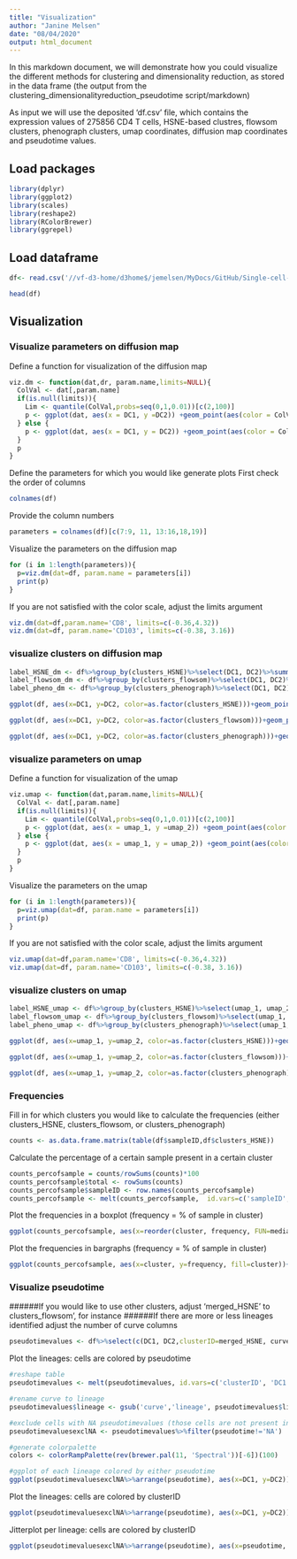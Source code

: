 ```yaml
---
title: "Visualization"
author: "Janine Melsen"
date: "08/04/2020"
output: html_document
---
```


In this markdown document, we will demonstrate how you could visualize the different methods for clustering and dimensionality reduction, as stored in the data frame (the output from the clustering_dimensionalityreduction_pseudotime script/markdown)

As input we will use the deposited 'df.csv' file, which contains the expression values of 275856 CD4 T cells, HSNE-based clustres, flowsom clusters, phenograph clusters, umap coordinates, diffusion map coordinates and pseudotime values.

## Load packages
```r
library(dplyr)
library(ggplot2)
library(scales)
library(reshape2)
library(RColorBrewer)
library(ggrepel)
```


## Load dataframe

```r
df<- read.csv('//vf-d3-home/d3home$/jemelsen/MyDocs/GitHub/Single-cell-analysis-flow-cytometry/df.csv', row.names=1)

head(df)
```


## Visualization
### Visualize parameters on diffusion map

Define a function for visualization of the diffusion map
```r
viz.dm <- function(dat,dr, param.name,limits=NULL){
  ColVal <- dat[,param.name]
  if(is.null(limits)){
    Lim <- quantile(ColVal,probs=seq(0,1,0.01))[c(2,100)]
    p <- ggplot(dat, aes(x = DC1, y =DC2)) +geom_point(aes(color = ColVal), size=0.1)+theme_classic()+scale_color_distiller(name=param.name, palette = "RdYlBu", limits=Lim, oob=squish)+theme_bw()+theme(panel.grid.major = element_blank(), panel.grid.minor=element_blank())+ggtitle(param.name)
  } else {
    p <- ggplot(dat, aes(x = DC1, y = DC2)) +geom_point(aes(color = ColVal), size=0.1)+theme_classic()+scale_color_distiller(name=param.name, palette = "RdYlBu", limits=c(limits[1],limits[2]), oob=squish)+theme_bw()+theme(panel.grid.major = element_blank(), panel.grid.minor=element_blank())+ggtitle(param.name)
  }
  p
}
```

Define the parameters for which you would like generate plots
First check the order of columns
```r
colnames(df)
```

Provide the column numbers
```r
parameters = colnames(df)[c(7:9, 11, 13:16,18,19)]
```

Visualize the parameters on the diffusion map
```r
for (i in 1:length(parameters)){
  p=viz.dm(dat=df, param.name = parameters[i])
  print(p)
}
```

If you are not satisfied with the color scale, adjust the limits argument
```r
viz.dm(dat=df,param.name='CD8', limits=c(-0.36,4.32))
viz.dm(dat=df, param.name='CD103', limits=c(-0.38, 3.16))
```

### visualize clusters on diffusion map

```r
label_HSNE_dm <- df%>%group_by(clusters_HSNE)%>%select(DC1, DC2)%>%summarize_all(mean)
label_flowsom_dm <- df%>%group_by(clusters_flowsom)%>%select(DC1, DC2)%>%summarize_all(mean)
label_pheno_dm <- df%>%group_by(clusters_phenograph)%>%select(DC1, DC2)%>%summarize_all(mean)

ggplot(df, aes(x=DC1, y=DC2, color=as.factor(clusters_HSNE)))+geom_point(size=0.1)+theme_bw()+theme(panel.grid.major = element_blank(), panel.grid.minor=element_blank())+geom_label_repel(aes(label=clusters_HSNE), data=label_HSNE_dm)+guides(colour=FALSE)+ggtitle('clusters HSNE')

ggplot(df, aes(x=DC1, y=DC2, color=as.factor(clusters_flowsom)))+geom_point(size=0.1)+theme_bw()+theme(panel.grid.major = element_blank(), panel.grid.minor=element_blank())+geom_label_repel(aes(label=clusters_flowsom), data=label_flowsom_dm)+guides(colour=FALSE)+ggtitle('clusters flowsom')

ggplot(df, aes(x=DC1, y=DC2, color=as.factor(clusters_phenograph)))+geom_point(size=0.1)+theme_bw()+theme(panel.grid.major = element_blank(), panel.grid.minor=element_blank())+geom_label_repel(aes(label=clusters_phenograph), data=label_pheno_dm)+guides(colour=FALSE)+ggtitle('clusters phenograph')

```

### visualize parameters on umap

Define a function for visualization of the umap
```r
viz.umap <- function(dat,param.name,limits=NULL){
  ColVal <- dat[,param.name]
  if(is.null(limits)){
    Lim <- quantile(ColVal,probs=seq(0,1,0.01))[c(2,100)]
    p <- ggplot(dat, aes(x = umap_1, y =umap_2)) +geom_point(aes(color = ColVal), size=0.1)+theme_classic()+scale_color_distiller(name=param.name, palette = "RdYlBu", limits=Lim, oob=squish)+theme_bw()+theme(panel.grid.major = element_blank(), panel.grid.minor=element_blank())+ggtitle(param.name)
  } else {
    p <- ggplot(dat, aes(x = umap_1, y = umap_2)) +geom_point(aes(color = ColVal), size=0.1)+theme_classic()+scale_color_distiller(name=param.name, palette = "RdYlBu", limits=c(limits[1],limits[2]), oob=squish)+theme_bw()+theme(panel.grid.major = element_blank(), panel.grid.minor=element_blank())+ggtitle(param.name)
  }
  p
}

```

Visualize the parameters on the umap
```r
for (i in 1:length(parameters)){
  p=viz.umap(dat=df, param.name = parameters[i])
  print(p)
}
```

If you are not satisfied with the color scale, adjust the limits argument
```r
viz.umap(dat=df,param.name='CD8', limits=c(-0.36,4.32))
viz.umap(dat=df, param.name='CD103', limits=c(-0.38, 3.16))
```


### visualize clusters on umap

```r
label_HSNE_umap <- df%>%group_by(clusters_HSNE)%>%select(umap_1, umap_2)%>%summarize_all(mean)
label_flowsom_umap <- df%>%group_by(clusters_flowsom)%>%select(umap_1, umap_2)%>%summarize_all(mean)
label_pheno_umap <- df%>%group_by(clusters_phenograph)%>%select(umap_1, umap_2)%>%summarize_all(mean)

ggplot(df, aes(x=umap_1, y=umap_2, color=as.factor(clusters_HSNE)))+geom_point(size=0.1)+theme_bw()+theme(panel.grid.major = element_blank(), panel.grid.minor=element_blank())+geom_label_repel(aes(label=clusters_HSNE), data=label_HSNE_umap)+guides(colour=FALSE)+ggtitle('clusters HSNE')

ggplot(df, aes(x=umap_1, y=umap_2, color=as.factor(clusters_flowsom)))+geom_point(size=0.1)+theme_bw()+theme(panel.grid.major = element_blank(), panel.grid.minor=element_blank())+geom_label_repel(aes(label=clusters_flowsom), data=label_flowsom_umap)+guides(colour=FALSE)+ggtitle('clusters flowsom')

ggplot(df, aes(x=umap_1, y=umap_2, color=as.factor(clusters_phenograph)))+geom_point(size=0.1)+theme_bw()+theme(panel.grid.major = element_blank(), panel.grid.minor=element_blank())+geom_label_repel(aes(label=clusters_phenograph), data=label_pheno_umap)+guides(colour=FALSE)+ggtitle('clusters phenograph')
```

### Frequencies

Fill in for which clusters you would like to calculate the frequencies (either clusters_HSNE, clusters_flowsom, or clusters_phenograph)
```r
counts <- as.data.frame.matrix(table(df$sampleID,df$clusters_HSNE))
```

Calculate the percentage of a certain sample present in a certain cluster
```r
counts_percofsample = counts/rowSums(counts)*100
counts_percofsample$total <- rowSums(counts)
counts_percofsample$sampleID <- row.names(counts_percofsample)
counts_percofsample <- melt(counts_percofsample,  id.vars=c('sampleID', 'total'), variable.name='cluster', value.name='frequency')
```

Plot the frequencies in a boxplot (frequency = % of sample in cluster)
```r
ggplot(counts_percofsample, aes(x=reorder(cluster, frequency, FUN=median), y=frequency))+ geom_boxplot(position='dodge2', outlier.shape=NA)+geom_jitter(aes(colour=sampleID), size=2)+xlab('cluster')
```


Plot the frequencies in bargraphs (frequency = % of sample in cluster)
```r
ggplot(counts_percofsample, aes(x=cluster, y=frequency, fill=cluster))+geom_bar(stat='identity')+facet_wrap(~sampleID)+theme(axis.text.x=element_text(angle=30, vjust=.9, hjust=1))
```

### Visualize pseudotime

######If you would like to use other clusters, adjust 'merged_HSNE' to clusters_flowsom', for instance
######If there are more or less lineages identified adjust the number of curve columns
```r
pseudotimevalues <- df%>%select(c(DC1, DC2,clusterID=merged_HSNE, curve1, curve2, curve3))
```

Plot the lineages: cells are colored by pseudotime
```r
#reshape table 
pseudotimevalues <- melt(pseudotimevalues, id.vars=c('clusterID', 'DC1', 'DC2'), variable.name='lineage', value.name = 'pseudotime')

#rename curve to lineage
pseudotimevalues$lineage <- gsub('curve','lineage', pseudotimevalues$lineage)

#exclude cells with NA pseudotimevalues (those cells are not present in all lineages and have NA values for the lineages in which they are absent)
pseudotimevaluesexclNA <- pseudotimevalues%>%filter(pseudotime!='NA')

#generate colorpalette
colors <- colorRampPalette(rev(brewer.pal(11, 'Spectral'))[-6])(100)

#ggplot of each lineage colored by either pseudotime
ggplot(pseudotimevaluesexclNA%>%arrange(pseudotime), aes(x=DC1, y=DC2))+geom_point(aes(color=pseudotime),size=0.1, alpha=0.3) +facet_wrap(~lineage)+scale_color_gradientn(colours=colors)+theme_bw()+theme(panel.grid.major = element_blank(), panel.grid.minor=element_blank())
```

Plot the lineages: cells are colored by clusterID
```r
ggplot(pseudotimevaluesexclNA%>%arrange(pseudotime), aes(x=DC1, y=DC2))+geom_point(aes(color=clusterID),size =0.1)+facet_wrap(~lineage)+theme_bw()+ guides(colour = guide_legend(override.aes = list(size=5)))
```


Jitterplot per lineage: cells are colored by clusterID
```r
ggplot(pseudotimevaluesexclNA%>%arrange(pseudotime), aes(x=pseudotime, y=lineage)) + geom_jitter(aes(color=clusterID), size=0.1)+theme_bw()+theme(panel.grid.major = element_blank(), panel.grid.minor=element_blank())+ guides(colour = guide_legend(override.aes = list(size=5)))
```

